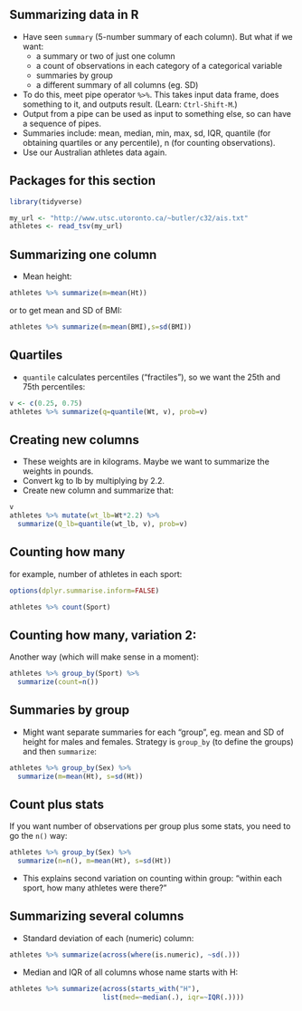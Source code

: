 ## Summarizing data in R
- Have seen `summary` (5-number summary of each column). But what
if we want:
  - a summary or two of just one column
  - a count of observations in each category of a categorical variable
  - summaries by group
  - a different summary of all columns (eg. SD)
- To do this, meet pipe operator `%>%`. This takes input data frame,
does something to it, and outputs result. (Learn: `Ctrl-Shift-M`.) 
- Output from a pipe can be used as input to something else, so can
have a sequence of pipes.
- Summaries include: mean, median, min, max, sd, IQR, quantile (for
obtaining quartiles or any percentile), n (for counting observations).
- Use our Australian athletes data again.

## Packages for this section

```r
library(tidyverse)
```

```r
my_url <- "http://www.utsc.utoronto.ca/~butler/c32/ais.txt"
athletes <- read_tsv(my_url)
```

## Summarizing one column
- Mean height: 

```r
athletes %>% summarize(m=mean(Ht))
```

or to get mean and SD of BMI:

```r
athletes %>% summarize(m=mean(BMI),s=sd(BMI))
```

## Quartiles

- `quantile` calculates percentiles ("fractiles"), so we want the 25th and 75th
percentiles:

```r
v <- c(0.25, 0.75)
athletes %>% summarize(q=quantile(Wt, v), prob=v)
```


## Creating new columns

- These weights are in kilograms. Maybe we want to summarize the
weights in pounds.
- Convert kg to lb by multiplying by 2.2.
- Create new column and summarize that: 

```r
v
athletes %>% mutate(wt_lb=Wt*2.2) %>%
  summarize(Q_lb=quantile(wt_lb, v), prob=v)
```

## Counting how many
for example, number of athletes in
each sport: 

```r
options(dplyr.summarise.inform=FALSE) 
```


```r
athletes %>% count(Sport)
```

## Counting how many, variation 2:

Another way (which will make sense
in a moment):

\small
```r
athletes %>% group_by(Sport) %>%
  summarize(count=n())
```
\normalsize

## Summaries by group
- Might want separate summaries for each “group”, eg. mean and SD
of height for males and females. Strategy is `group_by` (to define the
groups) and then `summarize`: 

```r
athletes %>% group_by(Sex) %>% 
  summarize(m=mean(Ht), s=sd(Ht))
```

## Count plus stats

If you want number of observations per group plus some stats, you need to go the `n()` way:

```r
athletes %>% group_by(Sex) %>% 
  summarize(n=n(), m=mean(Ht), s=sd(Ht))
```


- This explains second variation on counting within group: “within each
sport, how many athletes were there?”

## Summarizing several columns

- Standard deviation of each (numeric) column: 

\small
```r
athletes %>% summarize(across(where(is.numeric), ~sd(.)))
```
\normalsize

- Median and IQR of all columns whose name starts with H: 

\small
```r
athletes %>% summarize(across(starts_with("H"),
                       list(med=~median(.), iqr=~IQR(.))))
```
\normalsize
